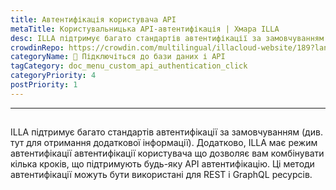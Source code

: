 ```yaml
---
title: Автентифікація користувача API
metaTitle: Користувальницька API-автентифікація | Хмара ILLA
desc: ILLA підтримує багато стандартів автентифікації за замовчуванням
crowdinRepo: https://crowdin.com/multilingual/illacloud-website/189?languages=uk&filter=basic&value=0
categoryName: 📲 Підключіться до бази даних і API
tagCategory: doc_menu_custom_api_authentication_click
categoryPriority: 4
postPriority: 1
---
```


* * *

## <h2 hidden>Автентифікація</h2>

ILLA підтримує багато стандартів автентифікації за замовчуванням (див. тут для отримання додаткової інформації). 
Додатково, ILLA має режим автентифікації автентифікації користувача що дозволяє вам комбінувати кілька кроків, що підтримують будь-яку API автентифікацію. 
Ці методи автентифікації можуть бути використані для REST і GraphQL ресурсів.
